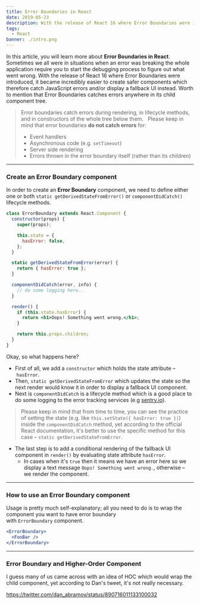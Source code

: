 ```yaml
---
title: Error Boundaries in React
date: 2019-05-23
description: With the release of React 16 where Error Boundaries were introduced, it became incredibly easier to create safer components which therefore catch JavaScript errors and/or display a fallback UI instead.
tags:
  - React
banner: ./intro.png
---
```


In this article, you will learn more about **Error Boundaries in React**. Sometimes we all were in situations when an error was breaking the whole application require you to start the debugging process to figure out what went wrong. With the release of React 16 where Error Boundaries were introduced, it became incredibly easier to create safer components which therefore catch JavaScript errors and/or display a fallback UI instead. Worth to mention that Error Boundaries catches errors anywhere in its child component tree.

> Error boundaries catch errors during rendering, in lifecycle methods, and in constructors of the whole tree below them.   Please keep in mind that error boundaries **do not catch errors** for:
>
> - Event handlers
> - Asynchronous code (e.g. `setTimeout`)
> - Server side rendering
> - Errors thrown in the error boundary itself (rather than its children)

---

### Create an Error Boundary component

In order to create an **Error Boundary** component, we need to define either one or both `static getDerivedStateFromError()` or `componentDidCatch()` lifecycle methods.

```jsx
class ErrorBoundary extends React.Component {
  constructor(props) {
    super(props);

    this.state = {
      hasError: false,
    };
  }

  static getDerivedStateFromError(error) {
    return { hasError: true };
  }

  componentDidCatch(error, info) {
    // do some logging here..
  }

  render() {
    if (this.state.hasError) {
      return <h1>Oops! Something went wrong.</h1>;
    }

    return this.props.children;
  }
}
```

Okay, so what happens here?

- First of all, we add a `constructor` which holds the state attribute – `hasError`.
- Then, `static getDerivedStateFromError` which updates the state so the next render would know it in order to display a fallback UI component.
- Next is `componentDidCatch` is a lifecycle method which is a good place to do some logging to the error tracking services (e.g [sentry.io](https://sentry.io/welcome/)).

> Please keep in mind that from time to time, you can see the practice of setting the state (e.g. like `this.setState({ hasError: true })`) inside the `componentDidCatch` method, yet according to the official React documentation, it's better to use the specific method for this case – `static getDerivedStateFromError`.

- The last step is to add a conditional rendering of the fallback UI component in `render()` by evaluating state attribute `hasError`.
  - In cases when it's `true` then it means we have an error here so we display a text message `Oops! Something went wrong.`, otherwise – we render the component.

---

### How to use an Error Boundary component

Usage is pretty much self-explanatory; all you need to do is to wrap the component you want to have error boundary with `ErrorBoundary` component.

```jsx
<ErrorBoundary>
  <FooBar />
</ErrorBoundary>
```

---

### Error Boundary and Higher-Order Component

I guess many of us came across with an idea of HOC which would wrap the child component, yet according to Dan's tweet, it's not really necessary.

https://twitter.com/dan_abramov/status/890716011133100032
